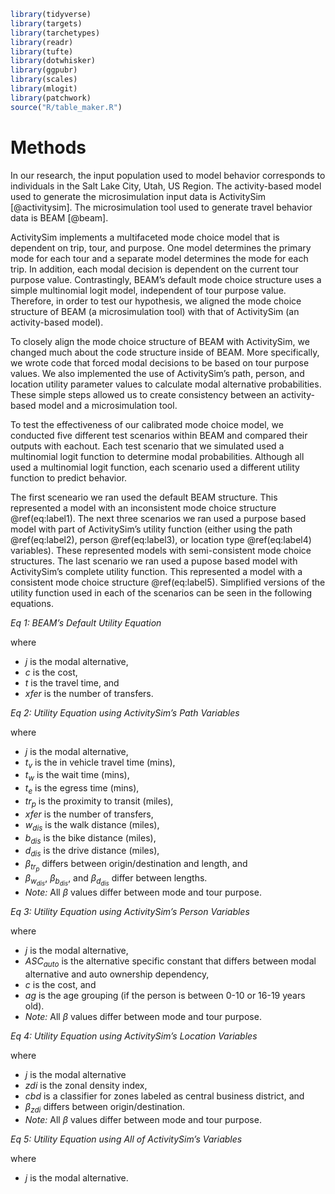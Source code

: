 
```r
library(tidyverse)
library(targets)
library(tarchetypes)
library(readr)
library(tufte)
library(dotwhisker)
library(ggpubr)
library(scales)
library(mlogit)
library(patchwork)
source("R/table_maker.R")
```

# Methods

In our research, the input population used to model behavior corresponds to individuals in the Salt Lake City, Utah, US Region. The activity-based model used to generate the microsimulation input data is ActivitySim [@activitysim]. The microsimulation tool used to generate travel behavior data is BEAM [@beam].

ActivitySim implements a multifaceted mode choice model that is dependent on trip, tour, and purpose. One model determines the primary mode for each tour and a separate model determines the mode for each trip. In addition, each modal decision is dependent on the current tour purpose value. Contrastingly, BEAM's default mode choice structure uses a simple multinomial logit model, independent of tour purpose value. Therefore, in order to test our hypothesis, we aligned the mode choice structure of BEAM (a microsimulation tool) with that of ActivitySim (an activity-based model).

To closely align the mode choice structure of BEAM with ActivitySim, we changed much about the code structure inside of BEAM. More specifically, we wrote code that forced modal decisions to be based on tour purpose values. We also implemented the use of ActivitySim's path, person, and location utility parameter values to calculate modal alternative probabilities. These simple steps allowed us to create consistency between an activity-based model and a microsimulation tool.

To test the effectiveness of our calibrated mode choice model, we conducted five different test scenarios within BEAM and compared their outputs with eachout. Each test scenario that we simulated used a multinomial logit function to determine modal probabilities. Although all used a multinomial logit function, each scenario used a different utility function to predict behavior. 

The first sceneario we ran used the default BEAM structure. This represented a model with an inconsistent mode choice structure \@ref(eq:label1). The next three scenarios we ran used a purpose based model with part of ActivitySim's utility function (either using the path \@ref(eq:label2), person \@ref(eq:label3), or location type \@ref(eq:label4) variables). These represented models with semi-consistent mode choice structures. The last scenario we ran used a pupose based model with ActivitySim's complete utility function. This represented a model with a consistent mode choice structure \@ref(eq:label5). Simplified versions of the utility function used in each of the scenarios can be seen in the following equations. \


*Eq 1: BEAM's Default Utility Equation*

\begin{equation}
  V_j = ASC_j + \beta_{c}(c) + \beta_{t}(t) + \beta_{xfer}(xfer) (\#eq:label1)
\end{equation}

where
  
  - $j$ is the modal alternative, 
  - $c$ is the cost, 
  - $t$ is the travel time, and
  - $xfer$ is the number of transfers.

*Eq 2: Utility Equation using ActivitySim's Path Variables*

\begin{equation}
  V_j = \beta_{t_v}(t_v) + \beta_{t_w}(t_w) + \beta_{t_e}(t_e) + \beta_{tr_p}(tr_p) + \beta_{xfer}(xfer) + \beta_{w_{dis}}(w_{dis}) + \\ \beta_{b_{dis}}(b_{dis}) + \beta_{d_{dis}}(d_{dis}) (\#eq:label2)
\end{equation}  

where 

  - $j$ is the modal alternative,
  - $t_v$ is the in vehicle travel time (mins),
  - $t_w$ is the wait time (mins),
  - $t_e$ is the egress time (mins),
  - $tr_p$ is the proximity to transit (miles),
  - $xfer$ is the number of transfers,
  - $w_{dis}$ is the walk distance (miles),
  - $b_{dis}$ is the bike distance (miles),
  - $d_{dis}$ is the drive distance (miles),
  - $\beta_{tr_p}$ differs between origin/destination and length, and
  - $\beta_{w_{dis}}$, $\beta_{b_{dis}}$, and $\beta_{d_{dis}}$ differ between lengths.
  - *Note:* All $\beta$ values differ between mode and tour purpose.

*Eq 3: Utility Equation using ActivitySim's Person Variables*

\begin{equation}
  V_j = ASC_{auto} +  \beta_{c}(c) + \beta_{ag}(ag) (\#eq:label3)
\end{equation}

where
  
  - $j$ is the modal alternative, 
  - $ASC_{auto}$ is the alternative specific constant that differs between modal alternative and auto ownership dependency,
  - $c$ is the cost, and
  - $ag$ is the age grouping (if the person is between 0-10 or 16-19 years old).
  - *Note:* All $\beta$ values differ between mode and tour purpose.

*Eq 4: Utility Equation using ActivitySim's Location Variables*

\begin{equation}
  V_j = \beta_{zdi}(zdi) + \beta_{cbd}(cbd) (\#eq:label4)
\end{equation}

where 
  
  - $j$ is the modal alternative
  - $zdi$ is the zonal density index,
  - $cbd$ is a classifier for zones labeled as central business district, and
  - $\beta_{zdi}$ differs between origin/destination.
  - *Note:* All $\beta$ values differ between mode and tour purpose.
  
*Eq 5: Utility Equation using All of ActivitySim's Variables*
  
\begin{equation}  
  V_j = Eq:2 + Eq:3 + Eq:4 (\#eq:label5)
\end{equation}

where
  
  - $j$ is the modal alternative.
  